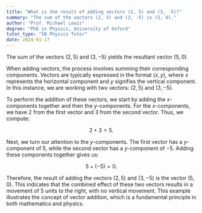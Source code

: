 ```yaml
---
title: "What is the result of adding vectors (2, 5) and (3, -5)?"
summary: "The sum of the vectors (2, 5) and (3, -5) is (5, 0)."
author: "Prof. Michael Lewis"
degree: "PhD in Physics, University of Oxford"
tutor_type: "IB Physics Tutor"
date: 2024-01-17
---
```


The sum of the vectors $(2, 5)$ and $(3, -5)$ yields the resultant vector $(5, 0)$.

When adding vectors, the process involves summing their corresponding components. Vectors are typically expressed in the format $(x, y)$, where $x$ represents the horizontal component and $y$ signifies the vertical component. In this instance, we are working with two vectors: $(2, 5)$ and $(3, -5)$.

To perform the addition of these vectors, we start by adding the $x$-components together and then the $y$-components. For the $x$-components, we have $2$ from the first vector and $3$ from the second vector. Thus, we compute:

$$
2 + 3 = 5.
$$

Next, we turn our attention to the $y$-components. The first vector has a $y$-component of $5$, while the second vector has a $y$-component of $-5$. Adding these components together gives us:

$$
5 + (-5) = 0.
$$

Therefore, the result of adding the vectors $(2, 5)$ and $(3, -5)$ is the vector $(5, 0)$. This indicates that the combined effect of these two vectors results in a movement of $5$ units to the right, with no vertical movement. This example illustrates the concept of vector addition, which is a fundamental principle in both mathematics and physics.
    